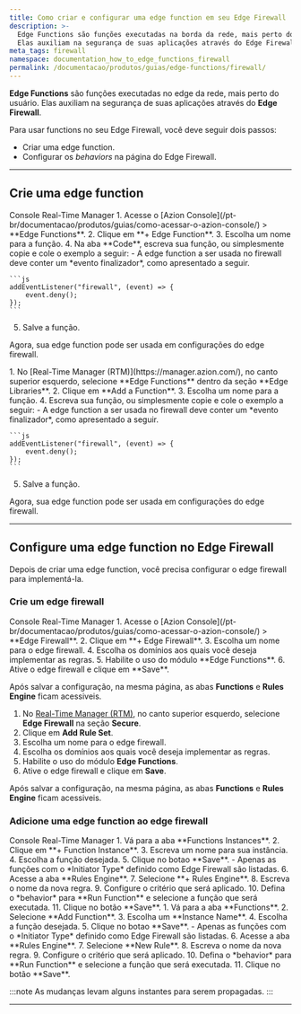 ```yaml
---
title: Como criar e configurar uma edge function em seu Edge Firewall
description: >-
  Edge Functions são funções executadas na borda da rede, mais perto do usuário.
  Elas auxiliam na segurança de suas aplicações através do Edge Firewall.
meta_tags: firewall
namespace: documentation_how_to_edge_functions_firewall
permalink: /documentacao/produtos/guias/edge-functions/firewall/
---
```




**Edge Functions** são funções executadas no edge da rede, mais perto do usuário. Elas auxiliam na segurança de suas aplicações através do **Edge Firewall**.

Para usar functions no seu Edge Firewall, você deve seguir dois passos: 

- Criar uma edge function.
- Configurar os *behaviors* na página do Edge Firewall.

---

## Crie uma edge function

<Tabs client:visible>
    <Fragment slot="tab.console">Console</Fragment>
    <Fragment slot="tab.rtm">Real-Time Manager</Fragment>

<Fragment slot="panel.console">
1. Acesse o [Azion Console](/pt-br/documentacao/produtos/guias/como-acessar-o-azion-console/) > **Edge Functions**.
2. Clique em **+ Edge Function**.
3. Escolha um nome para a função.
4. Na aba **Code**, escreva sua função, ou simplesmente copie e cole o exemplo a seguir: 
    - A edge function a ser usada no firewall deve conter um *evento finalizador*, como apresentado a seguir.

    ```js
    addEventListener("firewall", (event) => {
        event.deny();
    });
    ```

5. Salve a função.

Agora, sua edge function pode ser usada em configurações do edge firewall.
</Fragment>

<Fragment slot="panel.rtm">
1. No [Real-Time Manager (RTM)](https://manager.azion.com/), no canto superior esquerdo, selecione **Edge Functions** dentro da seção **Edge Libraries**.
2. Clique em **Add a Function**.
3. Escolha um nome para a função.
4. Escreva sua função, ou simplesmente copie e cole o exemplo a seguir: 
    - A edge function a ser usada no firewall deve conter um *evento finalizador*, como apresentado a seguir.

    ```js
    addEventListener("firewall", (event) => {
        event.deny();
    });
    ```

5. Salve a função.

Agora, sua edge function pode ser usada em configurações do edge firewall.
</Fragment>

</Tabs>

---

## Configure uma edge function no Edge Firewall

Depois de criar uma edge function, você precisa configurar o edge firewall para implementá-la.

### Crie um edge firewall

<Tabs client:visible>
    <Fragment slot="tab.console">Console</Fragment>
    <Fragment slot="tab.rtm">Real-Time Manager</Fragment>

<Fragment slot="panel.console">
1. Acesse o [Azion Console](/pt-br/documentacao/produtos/guias/como-acessar-o-azion-console/) > **Edge Firewall**.
2. Clique em **+ Edge Firewall**.
3. Escolha um nome para o edge firewall.
4. Escolha os domínios aos quais você deseja implementar as regras.
5. Habilite o uso do módulo **Edge Functions**.
6. Ative o edge firewall e clique em **Save**.

Após salvar a configuração, na mesma página, as abas **Functions** e **Rules Engine** ficam acessiveis.
</Fragment>

<Fragment slot="panel.rtm">

1. No [Real-Time Manager (RTM)](https://manager.azion.com/), no canto superior esquerdo, selecione **Edge Firewall** na seção **Secure**.
2. Clique em **Add Rule Set**.
3. Escolha um nome para o edge firewall.
4. Escolha os domínios aos quais você deseja implementar as regras.
5. Habilite o uso do módulo **Edge Functions**.
6. Ative o edge firewall e clique em **Save**.

Após salvar a configuração, na mesma página, as abas **Functions** e **Rules Engine** ficam acessiveis.
</Fragment>

</Tabs>

### Adicione uma edge function ao edge firewall

<Tabs client:visible>
    <Fragment slot="tab.console">Console</Fragment>
    <Fragment slot="tab.rtm">Real-Time Manager</Fragment>

<Fragment slot="panel.console">
1. Vá para a aba **Functions Instances**.
2. Clique em **+ Function Instance**.
3. Escreva um nome para sua instância.
4. Escolha a função desejada.
5. Clique no botao **Save**.
    - Apenas as funções com o *Initiator Type* definido como Edge Firewall são listadas.
6. Acesse a aba **Rules Engine**.
7. Selecione **+ Rules Engine**.
8. Escreva o nome da nova regra.
9. Configure o critério que será aplicado.
10. Defina o *behavior* para **Run Function** e selecione a função que será executada.
11. Clique no botão **Save**.
</Fragment>

<Fragment slot="panel.rtm">
1. Vá para a aba **Functions**.
2. Selecione **Add Function**. 
3. Escolha um **Instance Name**.
4. Escolha a função desejada.
5. Clique no botao **Save**.
    - Apenas as funções com o *Initiator Type* definido como Edge Firewall são listadas.
6. Acesse a aba **Rules Engine**.
7. Selecione **New Rule**.
8. Escreva o nome da nova regra.
9. Configure o critério que será aplicado.
10. Defina o *behavior* para **Run Function** e selecione a função que será executada.
11. Clique no botão **Save**.
</Fragment>

</Tabs>

:::note
As mudanças levam alguns instantes para serem propagadas.
:::

---

